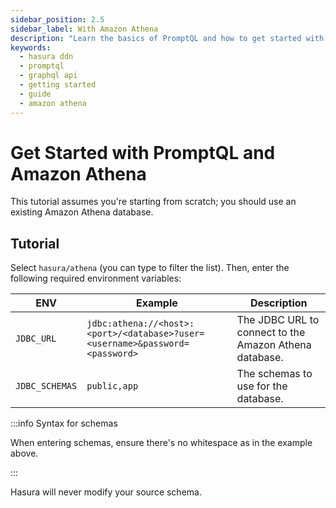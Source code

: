 ```yaml
---
sidebar_position: 2.5
sidebar_label: With Amazon Athena
description: "Learn the basics of PromptQL and how to get started with an Amazon Athena database."
keywords:
  - hasura ddn
  - promptql
  - graphql api
  - getting started
  - guide
  - amazon athena
---
```



# Get Started with PromptQL and Amazon Athena

<BoilerplateOverview dataSourceName="Amazon Athena" time="twenty" />

This tutorial assumes you're starting from scratch; you should use an existing Amazon Athena database.

<Prereqs />

## Tutorial

<BoilerplateInit />

Select `hasura/athena` (you can type to filter the list). Then, enter the following required environment variables:

| ENV            | Example                                                                      | Description                                            |
| -------------- | ---------------------------------------------------------------------------- | ------------------------------------------------------ |
| `JDBC_URL`     | `jdbc:athena://<host>:<port>/<database>?user=<username>&password=<password>` | The JDBC URL to connect to the Amazon Athena database. |
| `JDBC_SCHEMAS` | `public,app`                                                                 | The schemas to use for the database.                   |

:::info Syntax for schemas

When entering schemas, ensure there's no whitespace as in the example above.

:::

Hasura will never modify your source schema.

<BoilerplateDx />

<BoilerplateSummary dataSourceName="Amazon Athena" />
